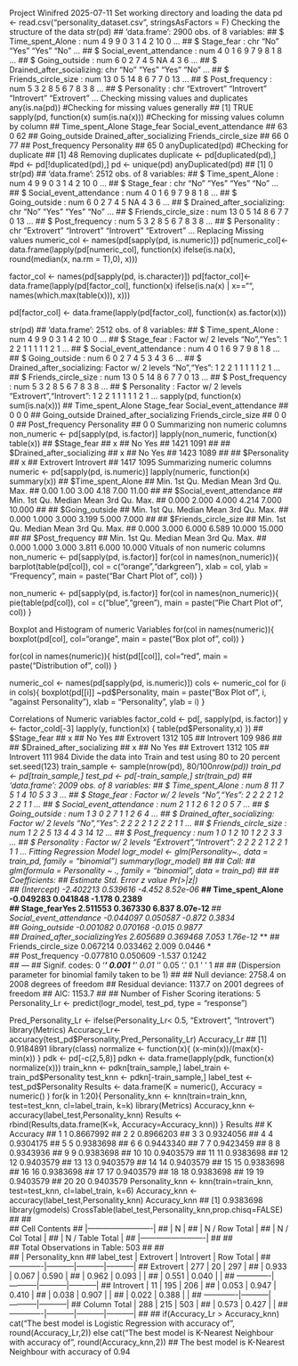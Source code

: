 Project
Winifred
2025-07-11
Set working directory and loading the data
pd <- read.csv("personality_dataset.csv", stringsAsFactors = F)
Checking the structure of the data
str(pd)
## 'data.frame':    2900 obs. of  8 variables:
##  $ Time_spent_Alone         : num  4 9 9 0 3 1 4 2 10 0 ...
##  $ Stage_fear               : chr  "No" "Yes" "Yes" "No" ...
##  $ Social_event_attendance  : num  4 0 1 6 9 7 9 8 1 8 ...
##  $ Going_outside            : num  6 0 2 7 4 5 NA 4 3 6 ...
##  $ Drained_after_socializing: chr  "No" "Yes" "Yes" "No" ...
##  $ Friends_circle_size      : num  13 0 5 14 8 6 7 7 0 13 ...
##  $ Post_frequency           : num  5 3 2 8 5 6 7 8 3 8 ...
##  $ Personality              : chr  "Extrovert" "Introvert" "Introvert" "Extrovert" ...
Checking missing values and duplicates
any(is.na(pd)) #Checking for missing values generally
## [1] TRUE
sapply(pd, function(x) sum(is.na(x))) #Checking for missing values column by column
##          Time_spent_Alone                Stage_fear   Social_event_attendance 
##                        63                         0                        62 
##             Going_outside Drained_after_socializing       Friends_circle_size 
##                        66                         0                        77 
##            Post_frequency               Personality 
##                        65                         0
anyDuplicated(pd) #Checking for duplicate
## [1] 48
Removing duplicates
duplicate <- pd[duplicated(pd),]
#pd <- pd[!duplicated(pd),]
pd <- unique(pd)
anyDuplicated(pd)
## [1] 0
str(pd)
## 'data.frame':    2512 obs. of  8 variables:
##  $ Time_spent_Alone         : num  4 9 9 0 3 1 4 2 10 0 ...
##  $ Stage_fear               : chr  "No" "Yes" "Yes" "No" ...
##  $ Social_event_attendance  : num  4 0 1 6 9 7 9 8 1 8 ...
##  $ Going_outside            : num  6 0 2 7 4 5 NA 4 3 6 ...
##  $ Drained_after_socializing: chr  "No" "Yes" "Yes" "No" ...
##  $ Friends_circle_size      : num  13 0 5 14 8 6 7 7 0 13 ...
##  $ Post_frequency           : num  5 3 2 8 5 6 7 8 3 8 ...
##  $ Personality              : chr  "Extrovert" "Introvert" "Introvert" "Extrovert" ...
Replacing Missing values
numeric_col <- names(pd[sapply(pd, is.numeric)])
pd[numeric_col]<- data.frame(lapply(pd[numeric_col], function(x) ifelse(is.na(x), round(median(x, na.rm = T),0), x)))

factor_col <- names(pd[sapply(pd, is.character)])
pd[factor_col]<- data.frame(lapply(pd[factor_col], function(x) ifelse(is.na(x) | x=="", names(which.max(table(x))), x)))

pd[factor_col] <- data.frame(lapply(pd[factor_col], function(x) as.factor(x)))

str(pd)
## 'data.frame':    2512 obs. of  8 variables:
##  $ Time_spent_Alone         : num  4 9 9 0 3 1 4 2 10 0 ...
##  $ Stage_fear               : Factor w/ 2 levels "No","Yes": 1 2 2 1 1 1 1 1 2 1 ...
##  $ Social_event_attendance  : num  4 0 1 6 9 7 9 8 1 8 ...
##  $ Going_outside            : num  6 0 2 7 4 5 3 4 3 6 ...
##  $ Drained_after_socializing: Factor w/ 2 levels "No","Yes": 1 2 2 1 1 1 1 1 2 1 ...
##  $ Friends_circle_size      : num  13 0 5 14 8 6 7 7 0 13 ...
##  $ Post_frequency           : num  5 3 2 8 5 6 7 8 3 8 ...
##  $ Personality              : Factor w/ 2 levels "Extrovert","Introvert": 1 2 2 1 1 1 1 1 2 1 ...
sapply(pd, function(x) sum(is.na(x)))
##          Time_spent_Alone                Stage_fear   Social_event_attendance 
##                         0                         0                         0 
##             Going_outside Drained_after_socializing       Friends_circle_size 
##                         0                         0                         0 
##            Post_frequency               Personality 
##                         0                         0
Summarizing non numeric columns
non_numeric <- pd[sapply(pd, is.factor)]
lapply(non_numeric, function(x) table(x))
## $Stage_fear
## x
##   No  Yes 
## 1421 1091 
## 
## $Drained_after_socializing
## x
##   No  Yes 
## 1423 1089 
## 
## $Personality
## x
## Extrovert Introvert 
##      1417      1095
Summarizing numeric columns
numeric <- pd[sapply(pd, is.numeric)]
lapply(numeric, function(x) summary(x))
## $Time_spent_Alone
##    Min. 1st Qu.  Median    Mean 3rd Qu.    Max. 
##    0.00    1.00    3.00    4.18    7.00   11.00 
## 
## $Social_event_attendance
##    Min. 1st Qu.  Median    Mean 3rd Qu.    Max. 
##   0.000   2.000   4.000   4.214   7.000  10.000 
## 
## $Going_outside
##    Min. 1st Qu.  Median    Mean 3rd Qu.    Max. 
##   0.000   1.000   3.000   3.199   5.000   7.000 
## 
## $Friends_circle_size
##    Min. 1st Qu.  Median    Mean 3rd Qu.    Max. 
##   0.000   3.000   6.000   6.589  10.000  15.000 
## 
## $Post_frequency
##    Min. 1st Qu.  Median    Mean 3rd Qu.    Max. 
##   0.000   1.000   3.000   3.811   6.000  10.000
Vituals of non numeric columns
non_numeric <- pd[sapply(pd, is.factor)]
for(col in names(non_numeric)){
  barplot(table(pd[col]), col = c("orange","darkgreen"), xlab = col, ylab = "Frequency", main = paste("Bar Chart Plot of ", col))
}
   
non_numeric <- pd[sapply(pd, is.factor)]
for(col in names(non_numeric)){
  pie(table(pd[col]), col = c("blue","green"),  main = paste("Pie Chart Plot of ", col))
}
   
Boxplot and Histogram of numeric Variables
for(col in names(numeric)){
  boxplot(pd[col], col="orange", main = paste("Box plot of ", col))
}
     
for(col in names(numeric)){
  hist(pd[[col]], col="red", main = paste("Distribution of ", col))
}
     
numeric_col <- names(pd[sapply(pd, is.numeric)])
cols <- numeric_col
for (i in cols){
  boxplot(pd[[i]] ~pd$Personality, main = paste("Box Plot of", i, "against Personality"), xlab = "Personality", ylab = i)
}
     
Correlations of Numeric variables
factor_cold <- pd[, sapply(pd, is.factor)]
y <- factor_cold[-3]
lapply(y, function(x) {
  table(pd$Personality,x)
})
## $Stage_fear
##            x
##               No  Yes
##   Extrovert 1312  105
##   Introvert  109  986
## 
## $Drained_after_socializing
##            x
##               No  Yes
##   Extrovert 1312  105
##   Introvert  111  984
Divide the data into Train and test using 80 to 20 percent
set.seed(123)
train_sample <- sample(nrow(pd), 80/100*nrow(pd))
train_pd <- pd[train_sample,]
test_pd <- pd[-train_sample,]
str(train_pd)
## 'data.frame':    2009 obs. of  8 variables:
##  $ Time_spent_Alone         : num  8 11 7 5 1 4 10 5 3 3 ...
##  $ Stage_fear               : Factor w/ 2 levels "No","Yes": 2 2 2 2 1 2 2 2 1 1 ...
##  $ Social_event_attendance  : num  2 1 1 2 6 1 2 0 5 7 ...
##  $ Going_outside            : num  1 3 0 2 7 1 1 2 6 4 ...
##  $ Drained_after_socializing: Factor w/ 2 levels "No","Yes": 2 2 2 2 1 2 2 2 1 1 ...
##  $ Friends_circle_size      : num  1 2 2 5 13 4 4 3 14 12 ...
##  $ Post_frequency           : num  1 0 1 2 10 1 2 2 3 3 ...
##  $ Personality              : Factor w/ 2 levels "Extrovert","Introvert": 2 2 2 2 1 2 2 1 1 1 ...
Fitting Regression Model
logr_model <- glm(Personality~., data = train_pd, family = "binomial")
summary(logr_model)
## 
## Call:
## glm(formula = Personality ~ ., family = "binomial", data = train_pd)
## 
## Coefficients:
##                               Estimate Std. Error z value Pr(>|z|)    
## (Intercept)                  -2.402213   0.539616  -4.452 8.52e-06 ***
## Time_spent_Alone             -0.049283   0.041848  -1.178   0.2389    
## Stage_fearYes                 2.511553   0.367330   6.837 8.07e-12 ***
## Social_event_attendance      -0.044097   0.050587  -0.872   0.3834    
## Going_outside                -0.001082   0.070168  -0.015   0.9877    
## Drained_after_socializingYes  2.605689   0.369468   7.053 1.76e-12 ***
## Friends_circle_size           0.067214   0.033462   2.009   0.0446 *  
## Post_frequency               -0.077810   0.050609  -1.537   0.1242    
## ---
## Signif. codes:  0 '***' 0.001 '**' 0.01 '*' 0.05 '.' 0.1 ' ' 1
## 
## (Dispersion parameter for binomial family taken to be 1)
## 
##     Null deviance: 2758.4  on 2008  degrees of freedom
## Residual deviance: 1137.7  on 2001  degrees of freedom
## AIC: 1153.7
## 
## Number of Fisher Scoring iterations: 5
Personality_Lr <- predict(logr_model, test_pd, type = "response")

Pred_Personality_Lr <- ifelse(Personality_Lr< 0.5, "Extrovert", "Introvert")
library(Metrics)
Accuracy_Lr<- accuracy(test_pd$Personality,Pred_Personality_Lr)
Accuracy_Lr
## [1] 0.9184891
library(class)
normalize <- function(x){
  (x-min(x))/(max(x)-min(x))
}
pdk <- pd[-c(2,5,8)]
pdkn <- data.frame(lapply(pdk, function(x) normalize(x)))
train_knn <- pdkn[train_sample,]
label_train <- train_pd$Personality
test_knn <- pdkn[-train_sample,]
label_test <- test_pd$Personality
Results <- data.frame(K = numeric(), Accuracy = numeric() )
for(k in 1:20){
Personality_knn <- knn(train=train_knn, test=test_knn, cl=label_train, k=k)
library(Metrics)
Accuracy_knn <- accuracy(label_test,Personality_knn)
Results <- rbind(Results,data.frame(K=k, Accuracy=Accuracy_knn))
}
Results
##     K  Accuracy
## 1   1 0.8667992
## 2   2 0.8966203
## 3   3 0.9324056
## 4   4 0.9304175
## 5   5 0.9383698
## 6   6 0.9443340
## 7   7 0.9423459
## 8   8 0.9343936
## 9   9 0.9383698
## 10 10 0.9403579
## 11 11 0.9383698
## 12 12 0.9403579
## 13 13 0.9403579
## 14 14 0.9403579
## 15 15 0.9383698
## 16 16 0.9383698
## 17 17 0.9403579
## 18 18 0.9383698
## 19 19 0.9403579
## 20 20 0.9403579
Personality_knn <- knn(train=train_knn, test=test_knn, cl=label_train, k=6)
Accuracy_knn <- accuracy(label_test,Personality_knn)
Accuracy_knn
## [1] 0.9383698
library(gmodels)
CrossTable(label_test,Personality_knn,prop.chisq=FALSE)
## 
##  
##    Cell Contents
## |-------------------------|
## |                       N |
## |           N / Row Total |
## |           N / Col Total |
## |         N / Table Total |
## |-------------------------|
## 
##  
## Total Observations in Table:  503 
## 
##  
##              | Personality_knn 
##   label_test | Extrovert | Introvert | Row Total | 
## -------------|-----------|-----------|-----------|
##    Extrovert |       277 |        20 |       297 | 
##              |     0.933 |     0.067 |     0.590 | 
##              |     0.962 |     0.093 |           | 
##              |     0.551 |     0.040 |           | 
## -------------|-----------|-----------|-----------|
##    Introvert |        11 |       195 |       206 | 
##              |     0.053 |     0.947 |     0.410 | 
##              |     0.038 |     0.907 |           | 
##              |     0.022 |     0.388 |           | 
## -------------|-----------|-----------|-----------|
## Column Total |       288 |       215 |       503 | 
##              |     0.573 |     0.427 |           | 
## -------------|-----------|-----------|-----------|
## 
## 
if(Accuracy_Lr > Accuracy_knn) cat("The best model is Logistic Regression with accuracy of", round(Accuracy_Lr,2)) else cat("The best model is K-Nearest Neighbour with accuracy of", round(Accuracy_knn,2))
## The best model is K-Nearest Neighbour with accuracy of 0.94

